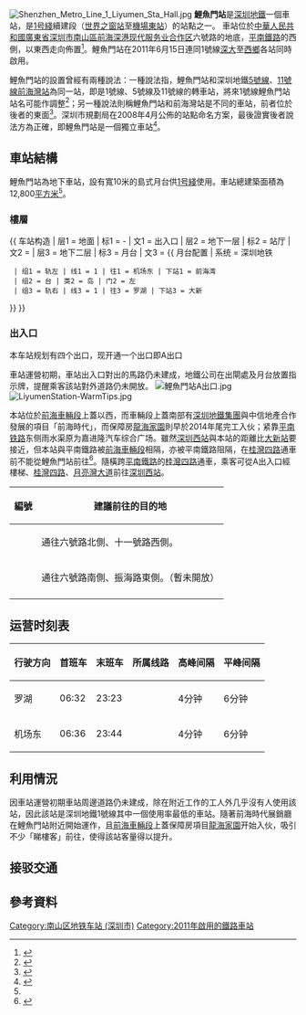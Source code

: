 {{Distinguish2|指香港的[[鯉魚門|鯉魚門]]、[[油塘站|油塘站]]、[[阿公岩|阿公岩]]或[[筲箕灣站|筲箕灣站]]}}
{{noteTA
|G1=Transport
|G2=Railway
|G3=Unit
}}
{{Redirect2|前海站|前海灣站|前海灣站}}
{{Infobox station
|name = 鯉魚門 
|eng_name = Liyumen 
|image = Shenzhen Metro Line 1 Liyumen Sta Platform.jpg
|caption = 
|livery = #035f94 
|namecolour = white 
|country = {{PRC}}
|borough = [[廣東省|廣東省]][[深圳市|深圳市]][[南山區_(深圳市)|南山區]][[前海深港现代服务业合作区|前海深港现代服务业合作区]]
|address = 六號路
|coordinates={{coord|22|32|6|N|113|53|55|E|display=it|type:railwaystation}} 
|colour=
|line = {{深圳地鐵|1|sl}}
|platform = 1個[[島式月台|島式月台]]
|exits = 
|hours = 
|opened = {{深圳地鐵|1|s}}：2011年6月15日 
|adjacent = {{Adjacent stations|system=Shenzhen Metro |line1=1|left1=前海灣|right1=大新}}
|structure = 地下車站
|linecolour = {{深圳地铁色彩|1}}
|route_map ={{Routemap|inline=yes|legend=no
|map=
\\utSTRf!~MFADEg\utSTRg!~MFADEg~~{{RoutemapRoute|l=u|{{站|前海湾}}}}
\\utSTR+BSl\utSTR+BSr!~num1r
\\utSTR+BSl!~num2l\utSTR+BSr~~'''B2'''
\\utSTRf!~MFADEf\utSTRg!~MFADEf~~{{RoutemapRoute|l=d|{{站|大新|大新站 (深圳)}}}}
}}}}
[[File:Shenzhen_Metro_Line_1_Liyumen_Sta_Hall.jpg|thumb]]
'''鯉魚門站'''是[[深圳地鐵|深圳地鐵]]一個車站，是[[深圳地鐵1号綫|1号綫]]續建段（[[世界之窗站|世界之窗站]]至[[机场东站_(深圳)|機場東站]]）的站點之一。
車站位於[[中華人民共和國|中華人民共和國]][[廣東省|廣東省]][[深圳市|深圳市]][[南山區_(深圳市)|南山區]][[前海深港现代服务业合作区|前海深港现代服务业合作区]]六號路的地底，[[平南鐵路|平南鐵路]]的西側，以東西走向佈置<ref name="szmc-line1stations-20080514">{{cite web|work=深圳地鐵|url=http://www.szmc.net/02constuction/pop.jsp?infoID=401|title=1号线(罗宝线)续建站点简介|archive-url=https://web.archive.org/web/20080925111100/http://www.szmc.net/02constuction/pop.jsp?infoID=401|archive-date=2008-09-25|date=2008-05-14|accessdate=2008-05-16}}</ref>。鯉魚門站在2011年6月15日連同1號線[[深大站|深大]]至[[西乡站_(深圳)|西鄉]]各站同時啟用。

鯉魚門站的設置曾經有兩種說法：一種說法指，鯉魚門站和深圳地鐵[[深圳地鐵5號線|5號線]]、[[深圳地鐵11號線|11號線]][[前海灣站|前海灣站]]為同一站，即是1號線、5號線及11號線的轉車站，將來1號線鯉魚門站站名可能作調整<ref>{{cite web|work=地鐵族|url=http://www.ditiezu.com/thread-23617-1-1.html|title=深圳規劃局證實鯉魚門站與前海灣站是同一個站!|date=2007-11-23|access-date=2007-12-24|archive-date=2020-04-05|archive-url=https://web.archive.org/web/20200405100109/http://www.ditiezu.com/thread-23617-1-1.html|dead-url=no}}</ref>；另一種說法則稱鯉魚門站和前海灣站是不同的車站，前者位於後者的東面<ref>{{cite web|url=http://www.szplan.gov.cn/main/ghdt/tzgg/200712120214607.shtml|title=深圳特区近期轨道建设交通影响评估及交通疏解规划要点|archive-url=https://web.archive.org/web/20080115021947/http://www.szplan.gov.cn/main/ghdt/tzgg/200712120214607.shtml|archive-date=2008-01-15|date=2007-12-12|work=深圳市規劃局}}</ref>。深圳市規劃局在2008年4月公佈的站點命名方案，最後證實後者說法方為正確，即鯉魚門站是一個獨立車站<ref>{{cite web|url=http://www.szplan.gov.cn/main/ghdt/tzgg/200804230217672.shtml|title=关于我市近期建设地铁线路及站点命名的通告|archive-url=https://web.archive.org/web/20080430203949/http://www.szplan.gov.cn/main/ghdt/tzgg/200804230217672.shtml|archive-date=2008-04-30|date=2008-04-23|work=深圳市规划局}}</ref>。

==車站結構==
鯉魚門站為地下車站，設有寬10米的島式月台供[[深圳地鐵1号綫|1号綫]]使用。車站總建築面積為12,800[[平方米|平方米]]<ref name="szmc-line1stations-20080514" />。
===樓層===
{{ 车站构造
| 层1 = 地面 | 标1 = -
| 文1 = 出入口
| 层2 = 地下一层 | 标2 = 站厅
| 文2 = {{spml|站厅|售票机}}
| 层3 = 地下二层 | 标3 = 月台
| 文3 = {{ 月台配置 | 系统 = 深圳地铁
  | 组1 = 轨左 | 线1 = 1 | 往1 = 机场东 | 下站1 = 前海湾
  | 组2 = 台 | 类2 = 岛 | 门2 = 左
  | 组3 = 轨右 | 线3 = 1 | 往3 = 罗湖 | 下站3 = 大新
}}
}}

===出入口===
本车站规划有四个出口，现开通一个出口即A出口

車站運營初期，車站出入口對出的馬路仍未建成，地鐵公司在出閘處及月台放置指示牌，提醒乘客該站對外道路仍未開放。
[[File:鯉魚門站A出口.jpg|thumb]]
[[File:LiyumenStation-WarmTips.jpg|thumb]]

本站位於[[前海車輛段|前海車輛段]]上蓋以西，而車輛段上蓋南部有[[深圳地鐵集團|深圳地鐵集團]]與中信地產合作發展的項目「前海時代」，而保障房[[龍海家園|龍海家園]]則早於2014年尾完工入伙；紧靠[[平南铁路|平南铁路]]东侧雨水渠原为嘉进隆汽车综合广场。雖然[[深圳西站|深圳西站]]與本站的距離比[[大新站_(深圳)|大新站]]要接近，但本站與平南鐵路被[[前海車輛段|前海車輛段]]相隔，亦被平南鐵路阻隔，在[[桂灣四路|桂灣四路]]通車前不能從鯉魚門站前往<ref>{{Cite web |url=http://www.szmc.net/cms/page?arg=guide_sitequery&xl=1&code=0121&ztsc=851&zdjs=852&zdck=853&gjhc=854&cy=855&yl=856&gw=857 |title=深圳地铁导航 |access-date=2013-07-11 |archive-date=2016-03-05 |archive-url=https://web.archive.org/web/20160305144110/http://www.szmc.net/cms/page?arg=guide_sitequery&xl=1&code=0121&ztsc=851&zdjs=852&zdck=853&gjhc=854&cy=855&yl=856&gw=857 |dead-url=no }}</ref>。隨橫跨[[平南鐵路|平南鐵路]]的[[桂灣四路|桂灣四路]]通車，乘客可從A出入口經樓梯、[[桂灣四路|桂灣四路]]、[[月亮灣大道|月亮灣大道]]前往[[深圳西站|深圳西站]]。

{| class="wikitable"
! 編號 !! 建議前往的目的地
|-
|  {{港鐵出口|A}} || 通往六號路北側、十一號路西側。
|-
| {{港鐵出口|C|附=升}}|| 通往六號路南側、振海路東側。（暫未開放）
|-
| bgcolor="#EEEEEE" colspan=3 | {{港鐵出口|註=升}}
|}

==运营时刻表==
{| class="wikitable"
|-
! 行驶方向 !! 首班车 !! 末班车 !! 所属线路 !! 高峰间隔 !! 平峰间隔
|-
|罗湖 || 06:32 || 23:23 || {{深圳地鐵|1|c}} || 4分钟 || 6分钟
|-
|机场东 || 06:36 || 23:44 || {{深圳地鐵|1|c}} || 4分钟 || 6分钟
|}

==利用情況==
因車站運營初期車站周邊道路仍未建成，除在附近工作的工人外几乎沒有人使用該站，因此該站是深圳地鐵1號線其中一個使用率最低的車站。隨著前海時代展銷廳在鯉魚門站附近開始運作，且[[前海車輛段|前海車輛段]]上蓋保障房項目[[龍海家園|龍海家園]]开始入伙，吸引不少「睇樓客」前往，使得該站客量得以提升。

==接驳交通==
{{深圳公交巴士列表|车站名=鲤鱼门地铁站|M418}}{{深圳公交巴士列表|车站名=基金小镇|M176|M343|M349|M562}}

==參考資料==
{{Reflist}}
{{深圳地鐵1號線車站}}
{{前海深港现代服务业合作区}}
{{深圳地鐵車站列表|SZM}}
[[Category:南山区地铁车站_(深圳市)|Category:南山区地铁车站 (深圳市)]]
[[Category:2011年啟用的鐵路車站|Category:2011年啟用的鐵路車站]]